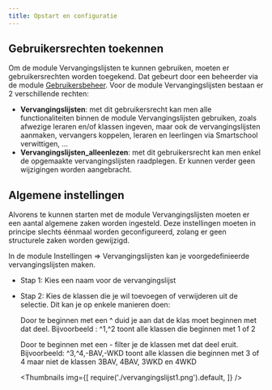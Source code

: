 ```yaml
---
title: Opstart en configuratie
---
```


## Gebruikersrechten toekennen

Om de module Vervangingslijsten te kunnen gebruiken, moeten er gebruikersrechten worden toegekend. Dat gebeurt door een beheerder via de module [Gebruikersbeheer](/gebruikersbeheer). Voor de module Vervangingslijsten bestaan er 2 verschillende rechten:
- **Vervangingslijsten**: met dit gebruikersrecht kan men alle functionaliteiten binnen de module Vervangingslijsten gebruiken, zoals afwezige leraren en/of klassen ingeven, maar ook de vervangingslijsten aanmaken, vervangers koppelen, leraren en leerlingen via Smartschool verwittigen, ...
- **Vervangingslijsten_alleenlezen**: met dit gebruikersrecht kan men enkel de opgemaakte vervangingslijsten raadplegen. Er kunnen verder geen wijzigingen worden aangebracht. 

## Algemene instellingen 

Alvorens te kunnen starten met de module Vervangingslijsten moeten er een aantal algemene zaken worden ingesteld. Deze instellingen moeten in principe slechts éénmaal worden geconfigureerd, zolang er geen structurele zaken worden gewijzigd.

In de module Instellingen => Vervangingslijsten kan je voorgedefinieerde vervangingslijsten maken.

- Stap 1: Kies een naam voor de vervangingslijst

- Stap 2: Kies de klassen die je wil toevoegen of verwijderen uit de selectie. Dit kan je op enkele manieren doen:

    Door te beginnen met een ^ duid je aan dat de klas moet beginnen met dat deel. Bijvoorbeeld : ^1,^2 toont alle klassen die beginnen met 1 of 2

    Door te beginnen met een - filter je de klassen met dat deel eruit. Bijvoorbeeld: ^3,^4,-BAV,-WKD toont alle klassen die beginnen met 3 of 4 maar niet de klassen 3BAV, 4BAV, 3WKD en 4WKD

  <Thumbnails img={[
    require('./vervangingslijst1.png').default, 
  ]} />